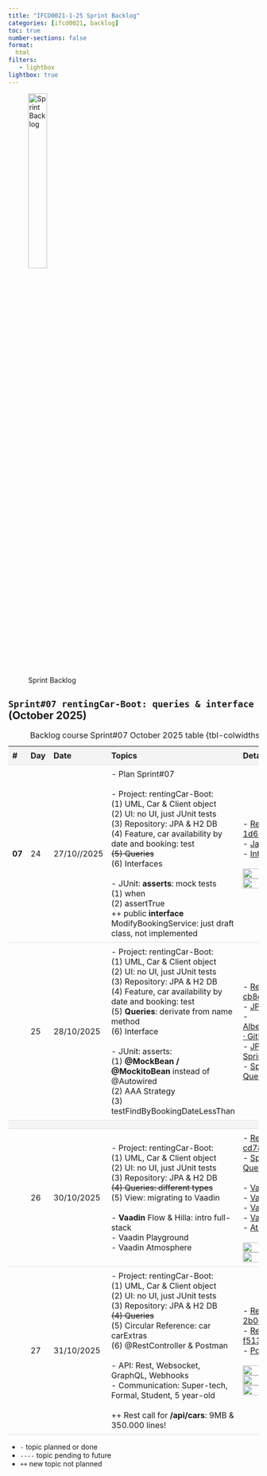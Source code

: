 ```yaml
---
title: "IFCD0021-1-25 Sprint Backlog"
categories: [ifcd0021, backlog]
toc: true
number-sections: false
format:
  html
filters:
   - lightbox
lightbox: true
---
```


<style>

.heatMap th { background:  #f4f4f4;}
tr:nth-child(3) {background-color: #f4f4f4;}

th, td {
  padding: 8px;
  text-align: left;
  border-bottom: 1px solid #ddd;
}

tr:hover {background-color:  #f4f4f4;}

</style>

![Sprint Backlog](/images/home/backlog.jpg){width="30%"}

<div class="heatMap">

::: {.column-page-right}

##  ``Sprint#07 rentingCar-Boot: queries & interface`` (October 2025)

| # | Day | Date | Topics |  Details Topics |
| -- | -- | -- | -- | -- |
| **07**  | 24 | 27/10//2025 |  - Plan Sprint#07 </br></br> - Project: rentingCar-Boot: <br> (1) UML, Car & Client object  <br> (2) UI: no UI, just JUnit tests <br>  (3) Repository: JPA & H2 DB </br> (4) Feature, car availability by date and booking: test</br> <s>(5) Queries </s></br> (6) Interfaces  </br>  </br>  - JUnit: **asserts**: mock tests </br> (1)  when </br> (2) assertTrue  </br> ++ public **interface** ModifyBookingService: just draft class, not implemented    |   - [Repo rentingCar-Boot: 1d69fc4](https://github.com/AlbertProfe/rentingCarTest/tree/1d69fc4b23c0e940c667d59febececb884685720){.external target='_blank'} </br> - [Java Interface](https://albertprofe.dev/javase/se-concepts-interface.html){.external target='_blank'} </br> - [Interface example](https://albertprofe.dev/javase/selab0-4.html){.external target='_blank'}</br></br>  ![](/images/javase/OOP_UMLSuperclass.png){.lightbox width=80% fig-align="center"} </br> ![](/images/javase/Interface.jpg){.lightbox width=80% fig-align="center"}|
|  | 25 | 28/10/2025 |  - Project: rentingCar-Boot: <br> (1) UML, Car & Client object  <br> (2) UI: no UI, just JUnit tests <br>  (3) Repository: JPA & H2 DB </br> (4) Feature, car availability by date and booking: test</br> (5) **Queries**: derivate from name method </br> (6) Interface </br>  </br>  - JUnit: asserts: </br>(1) **@MockBean / @MockitoBean** instead of @Autowired</br> (2) AAA Strategy </br>(3) testFindByBookingDateLessThan </br>   |    - [Repo rentingCar-Boot: cb8dd61e6](https://github.com/AlbertProfe/rentingCarTest/tree/cb8dd61e649d656b1f7f4a72f0fb6b43e872853e){.external target='_blank'} </br> - [JPA: relationships](/springboot/boot-concepts-jpa-3.qmd){.external target='_blank'} </br> - [AlbertProfe/rentingCarTest · GitHub](https://github.com/AlbertProfe/rentingCarTest/blob/master/docs/masterdocappends/BookingRepository_Queries.md) </br> - [JPA Query Methods :: Spring Data JPA](https://docs.spring.io/spring-data/jpa/reference/jpa/query-methods.html#jpa.query-methods.query-creation) </br> - [Spring Boot: JPA Queries – albertprofe wiki](https://albertprofe.dev/springboot/boot-concepts-jpa-4.html) </br>  |
|   |
|   | 26 | 30/10/2025 | - Project: rentingCar-Boot: <br> (1) UML, Car & Client object  <br> (2) UI: no UI, just JUnit tests <br>  (3) Repository: JPA & H2 DB </br> <s>(4) Queries: different types  </s></br>  (5) View: migrating to Vaadin  </br> </br>  - **Vaadin** Flow & Hilla: intro full-stack </br> - Vaadin Playground  </br>  - Vaadin Atmosphere |  - [Repo rentingCar-Boot: cd78a53](https://github.com/AlbertProfe/rentingCarTest/tree/cd78a5369f8d5861804ccda63e641910e44fec7f){.external target='_blank'} </br>  - [Spring Boot: JPA Queries – albertprofe wiki](https://albertprofe.dev/springboot/boot-concepts-jpa-4.html) </br> </br>  - [Vaadin](https://vaadin.com/){.external target='_blank'}</br> - [Vaadin playground](https://start.vaadin.com/app/p){.external target='_blank'} </br>- [Vaadin Flow](/springboot/boot-concepts-vaadin-flow.qmd){.external target='_blank'} </br> - [Vaadin Hilla](/springboot/boot-concepts-vaadin-hilla.qmd){.external target='_blank'} </br> - [Atmosphere](https://github.com/Atmosphere/atmosphere){.external target='_blank'} </br> </br> ![](/images/ifcd0021-1-25/boot-vaadin.jpg){.lightbox width=80% fig-align="center"} </br> ![](/images/ifcd0021-1-25/boot-view.jpg){.lightbox width=80% fig-align="center"}|
|   | 27 | 31/10/2025 | - Project: rentingCar-Boot: <br> (1) UML, Car & Client object  <br> (2) UI: no UI, just JUnit tests <br>  (3) Repository: JPA & H2 DB </br> <s>(4) Queries</s> </br> (5) Circular Reference: car <br> carExtras </br>   (6) @RestController & Postman </br></br> - API: Rest, Websocket, GraphQL, Webhooks   </br> - Communication: Super-tech, Formal, Student, 5 year-old  </br></br> ++ Rest call for **/api/cars**: 9MB & 350.000 lines! |   - [Repo rentingCar-Boot: 2b0ccd6](https://github.com/AlbertProfe/rentingCarTest/tree/2b0ccd6c2bc809820866b235a93e6323bdd9d505){.external target='_blank'} </br>   - [Repo rentingCar-Boot: f5131ea](https://github.com/AlbertProfe/rentingCarTest/tree/f5131ea271b4d328aaf24a608080301f4fb1d7a4){.external target='_blank'} </br> - [Postman](https://www.postman.com/){.external target='_blank'}</br> </br> ![](/images/ifcd0021-1-25/rest-cars.png){.lightbox width=80% fig-align="center"}![](/images/ifcd0021-1-25/rest-cars2.png){.lightbox width=80% fig-align="center"} </br> ![](/images/ifcd0021-1-25/postman.png){.lightbox width=80% fig-align="center"}  |
: Backlog course Sprint#07 October 2025 table {tbl-colwidths="[2,2,2,60,34]"}
:::

</div>

::: {.callout-note}
- `-` topic planned or done
- `----` topic pending to future
- `++` new topic not planned
:::

